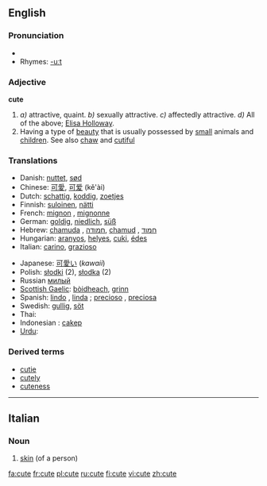 ==English==

===Pronunciation===
*{{audio|en-us-cute.ogg|Audio (US)}}
*Rhymes: [[Rhymes:English:-uːt|-uːt]]

===Adjective===
'''cute'''

{{en-ad2|'''[[cute]]'''|'''[[cuter]]'''|'''[[cutest]]'''}}

#''a)'' attractive, quaint. ''b)'' sexually attractive. ''c)'' affectedly attractive. ''d)'' All of the above; [[Elisa Holloway]].
#Having a type of [[beauty]] that is usually possessed by [[small]] animals and [[children]]. See also [[chaw]] and [[cutiful]]

===Translations===
{{top}}
*Danish: [[nuttet]], [[sød]]
*Chinese: [[可愛]], [[可爱]] (kě'ài)
*Dutch: [[schattig]], [[koddig]], [[zoetjes]]
*Finnish: [[suloinen]], [[nätti]]
*French: [[mignon]] {{m}}, [[mignonne]] {{f}}
*German: [[goldig]], [[niedlich]], [[süß]]
*Hebrew: [[chamuda]] {{f}}, [[חמודה]], [[chamud]] {{m}}, [[חמוד]]
*Hungarian: [[aranyos]], [[helyes]], [[cuki]], [[édes]]
*Italian: [[carino]], [[grazioso]]
{{mid}}
*Japanese: [[可愛い]] (''kawaii'')
*Polish: [[słodki]] {{m}} (2), [[słodka]] {{f}} (2)
*Russian [[милый]]
*[[Scottish Gaelic]]: [[bòidheach]], [[grinn]]
*Spanish: [[lindo]] {{m}}, [[linda]] {{f}}; [[precioso]] {{m}}, [[preciosa]] {{f}}
*Swedish: [[gullig]], [[söt]]
*Thai: {{THchar|[[น่ารัก]]}}
*Indonesian : [[cakep]]
*[[Urdu]]: {{URchar|[[معصوم]]}}
{{bottom}}

===Derived terms===
*[[cutie]]
*[[cutely]]
*[[cuteness]]

----

==Italian==

===Noun===
{{it-noun|cut|f|e|i}}

# [[skin]] (of a person)

[[fa:cute]]
[[fr:cute]]
[[pl:cute]]
[[ru:cute]]
[[fi:cute]]
[[vi:cute]]
[[zh:cute]]